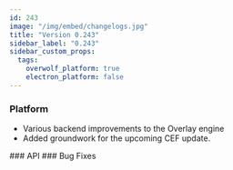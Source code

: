 ```yaml
---
id: 243
image: "/img/embed/changelogs.jpg"
title: "Version 0.243"
sidebar_label: "0.243"
sidebar_custom_props:
  tags:
    overwolf_platform: true
    electron_platform: false
---
```


### Platform
- Various backend improvements to the Overlay engine
- Added groundwork for the upcoming CEF update.

<SkipMe type="TEMPLATE">
### API
</SkipMe>

<SkipMe type="TEMPLATE">
### Bug Fixes
</SkipMe>
